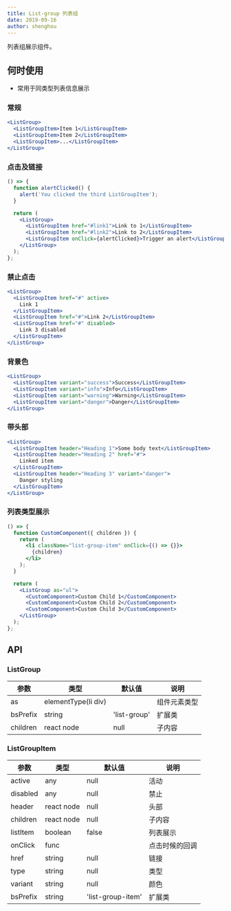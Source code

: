```yaml
---
title: List-group 列表组
date: 2019-09-16
author: shenghou
---
```


列表组展示组件。

## 何时使用

- 常用于同类型列表信息展示

### 常规

```jsx
<ListGroup>
  <ListGroupItem>Item 1</ListGroupItem>
  <ListGroupItem>Item 2</ListGroupItem>
  <ListGroupItem>...</ListGroupItem>
</ListGroup>
```

### 点击及链接

```jsx
() => {
  function alertClicked() {
    alert('You clicked the third ListGroupItem');
  }

  return (
    <ListGroup>
      <ListGroupItem href="#link1">Link to 1</ListGroupItem>
      <ListGroupItem href="#link2">Link to 2</ListGroupItem>
      <ListGroupItem onClick={alertClicked}>Trigger an alert</ListGroupItem>
    </ListGroup>
  );
};
```

### 禁止点击

```jsx
<ListGroup>
  <ListGroupItem href="#" active>
    Link 1
  </ListGroupItem>
  <ListGroupItem href="#">Link 2</ListGroupItem>
  <ListGroupItem href="#" disabled>
    Link 3 disabled
  </ListGroupItem>
</ListGroup>
```

### 背景色

```jsx
<ListGroup>
  <ListGroupItem variant="success">Success</ListGroupItem>
  <ListGroupItem variant="info">Info</ListGroupItem>
  <ListGroupItem variant="warning">Warning</ListGroupItem>
  <ListGroupItem variant="danger">Danger</ListGroupItem>
</ListGroup>
```

### 带头部

```jsx
<ListGroup>
  <ListGroupItem header="Heading 1">Some body text</ListGroupItem>
  <ListGroupItem header="Heading 2" href="#">
    Linked item
  </ListGroupItem>
  <ListGroupItem header="Heading 3" variant="danger">
    Danger styling
  </ListGroupItem>
</ListGroup>
```

### 列表类型展示

```jsx
() => {
  function CustomComponent({ children }) {
    return (
      <li className="list-group-item" onClick={() => {}}>
        {children}
      </li>
    );
  }

  return (
    <ListGroup as="ul">
      <CustomComponent>Custom Child 1</CustomComponent>
      <CustomComponent>Custom Child 2</CustomComponent>
      <CustomComponent>Custom Child 3</CustomComponent>
    </ListGroup>
  );
};
```

## API

### ListGroup

| 参数           | 类型                | 默认值       | 说明         |
| -------------- | ------------------- | ------------ | ------------ |
| as | elementType(li div) |              | 组件元素类型 |
| bsPrefix        | string              | 'list-group' | 扩展类       |
| children       | react node          | null         | 子内容       |

### ListGroupItem

| 参数     | 类型       | 默认值            | 说明           |
| -------- | ---------- | ----------------- | -------------- |
| active   | any        | null              | 活动           |
| disabled | any        | null              | 禁止           |
| header   | react node | null              | 头部           |
| children | react node | null              | 子内容         |
| listItem | boolean    | false             | 列表展示       |
| onClick  | func       |                   | 点击时候的回调 |
| href     | string     | null              | 链接           |
| type     | string     | null              | 类型           |
| variant  | string     | null              | 颜色           |
| bsPrefix  | string     | 'list-group-item' | 扩展类         |
